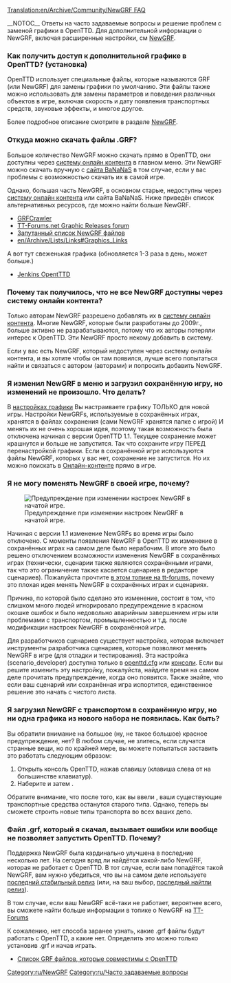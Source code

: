 [[Translation:en/Archive/Community/NewGRF FAQ]]
{{ru/FAQmenu}}
{{ru/Возможность|0.4}}

__NOTOC__
Ответы на часто задаваемые вопросы и решение проблем с заменой графики в OpenTTD. Для дополнительной информации о NewGRF, включая расширенные настройки, см [[ru/Manual/NewGRF|NewGRF]].

===Как получить доступ к дополнительной графике в OpenTTD? (установка)===

OpenTTD использует специальные файлы, которые называются GRF (или NewGRF) для замены графики по умолчанию. Эти файлы также можно использовать для замены параметров и поведения различных объектов в игре, включая скорость и дату появления транспортных средств, звуковые эффекты, и многое другое.

Более подробное описание смотрите в разделе [[ru/Manual/NewGRF|NewGRF]].

===Откуда можно скачать файлы .GRF?===

Большое количество NewGRF можно скачать прямо в OpenTTD, они доступны через [[ru/Manual/Онлайн-контент|систему онлайн контента]] в главном меню. Эти NewGRF можно скачать вручную с [http://bananas.openttd.org/ сайта BaNaNaS] в том случае, если у вас проблемы с возможностью скачать их в самой игре.

Однако, большая часть NewGRF, в основном старые, недоступны через [[ru/Manual/Онлайн-контент|систему онлайн контента]] или сайта BaNaNaS. Ниже приведён список альтернативных ресурсов, где можно найти больше NewGRF.

* [http://grfcrawler.tt-forums.net/ GRFCrawler]
* [http://www.tt-forums.net/viewforum.php?f=67 TT-Forums.net Graphic Releases forum]
* [[ru/Community/NewGRF/Main Page|Запутанный список NewGRF файлов]]
* [[en/Archive/Lists/Links#Graphics_Links]]

А вот тут свеженькая графика (обновляется 1-3 раза в день, может больше.)

* [https://jenkins.openttdcoop.org/view/NewGRFs/ Jenkins OpentTTD]
===Почему так получилось, что не все NewGRF доступны через систему онлайн контента?===

Только авторам NewGRF разрешено добавлять их в [[ru/Manual/Онлайн-контент|систему онлайн контента]]. Многие NewGRF, которые были разработаны до 2009г., больше активно не разрабатываются, потому что их авторы потеряли интерес к OpenTTD. Эти NewGRF просто некому добавить в систему.

Если у вас есть NewGRF, который недоступен через систему онлайн контента, и вы хотите чтобы он там появился, лучше всего попытаться найти и связаться с автором (авторами) и попросить добавить NewGRF.

===Я изменил NewGRF в меню и загрузил сохранённую игру, но изменений не произошло. Что делать?===

В [[ru/Manual/NewGRF|настройках графики]] Вы настраиваете графику ТОЛЬКО для новой игры. Настройки NewGRFs, используемые в сохранённых играх, хранятся в файлах сохранения (сами NewGRF хранятся папке с игрой) И менять их не очень хорошая идея, поэтому такая возможность была отключена начиная с версии OpenTTD 1.1. Текущее сохранение может крашнутся и больше не запустится. Так что сохраните игру ПЕРЕД перенастройкой графики. Если в сохранённой игре используются файлы NewGRF, которых у вас нет, сохранение не запустится. Но их можно поискать в  [[ru/Manual/Онлайн-контент|Онлайн-контенте]] прямо в игре.

===Я не могу поменять NewGRF в своей игре, почему?===
[[File:en/Newgrf warning.png|frame|right|Предупреждение при изменении настроек NewGRF в начатой игре.]]

Начиная с версии 1.1 изменение NewGRFs во время игры было отключено. С моменты появления NewGRF в OpenTTD их изменение в сохранённых играх на самом деле было нерабочим. В итоге это было решено отключением возможности изменения NewGRF в сохранённых играх (технически, сценарии также являются сохранёнными играми, так что это ограничение также касается сценариев в редакторе сценариев). Пожалуйста прочтите [http://www.tt-forums.net/viewtopic.php?f=29&t=53881 в этом топике на tt-forums], почему это плохая идея менять NewGRF в сохранённых играх и сценариях.

Причина, по которой было сделано это изменение, состоит в том, что слишком много людей игнорировало предупреждение в красном окошке ошибок и было недовольно аварийным завершением игры или проблемами с транспортом, промышленностью и т.д. после модификации настроек NewGRF в сохранённой игре.

Для разработчиков сценариев существует настройка, которая включает инструменты разработчика сценариев, которые позволяют менять NewGRF в игре (для отладки и тестирования). Эта настройка (scenario_developer) доступна только в [[ru/Archive/Manual/Settings/Openttd.cfg|openttd.cfg]] или [[ru/Manual/Консоль|консоли]]. Если вы решите изменить эту настройку, пожалуйста, найдите время на самом деле прочитать предупреждение, когда оно появится. Также знайте, что если ваш сценарий или сохранённая игра испортится, единственное решение это начать с чистого листа.

===Я загрузил NewGRF с транспортом в сохранённую игру, но ни одна графика из нового набора не появилась. Как быть?===

Вы обратили внимание на большое (ну, не такое большое) красное предупреждение, нет? В любом случае, не злитесь, если случатся странные вещи, но по крайней мере, вы можете попытаться заставить это работать следующим образом:

# Открыть консоль OpenTTD, нажав славишу {{en/Keypress|`}} (клавиша слева от {{en/Keypress|1}} на большинстве клавиатур).
# Наберите {{en/C|resetengines|}} и затем {{en/Keypress|Enter}}.

Обратите внимание, что после того, как вы ввели {{en/C|resetengines|}}, ваши существующие транспортные средства останутся старого типа. Однако, теперь вы сможете строить новые типы транспорта во всех ваших депо.

===Файл .grf, который я скачал, вызывает ошибки или вообще не позволяет запустить OpenTTD. Почему?===

Поддержка NewGRF была кардинально улучшена в последние несколько лет. На сегодня вряд ли найдётся какой-либо NewGRF, которая не работает с OpenTTD. В тот случае, если вам попадётся такой NewGRF, вам нужно убедиться, что вы на самом деле используете [http://www.openttd.org/en/download-stable последний стабильный релиз] (или, на ваш выбор, [http://www.openttd.org/en/download-trunk последный найтли релиз]).

В том случае, если ваш NewGRF всё-таки не работает, вероятнее всего, вы сможете найти больше информации в топике о NewGRF на [http://www.tt-forums.net/viewforum.php?f=66 TT-Forums]

К сожалению, нет способа заранее узнать, какие .grf файлы будут работать с OpenTTD, а какие нет. Определить это можно только установив .grf и начав играть.

* [[ru/Community/NewGRF/Main Page|Список GRF файлов, которые совместимы с OpenTTD]]



{{ru/Navbox NewGRF}}


[[Category:ru/NewGRF]]
[[Category:ru/Часто задаваемые вопросы]]